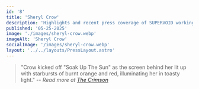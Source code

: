 ```yaml
---
id: '8'
title: 'Sheryl Crow'
description: 'Highlights and recent press coverage of SUPERVOID working with Sheryl Crow'
published: '05-25-2025'
image: './images/sheryl-crow.webp'
imageAlt: 'Sheryl Crow'
socialImage: '/images/sheryl-crow.webp'
layout: '../../layouts/PressLayout.astro'
---
```



<PostHeader image={headerImage} frontmatter={frontmatter} />

> "Crow kicked off "Soak Up The Sun" as the screen behind her lit up with starbursts of burnt orange and red, illuminating her in toasty light."
> -- <cite>Read more at <a href="https://www.thecrimson.com/article/2025/5/25/boston-calling-friday-sound-bites-concert-reviews/" target="_blank" rel="noopener noreferrer">The Crimson</a></cite>
